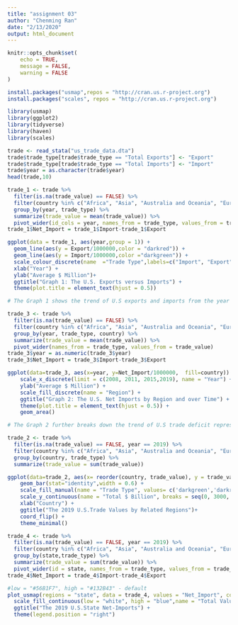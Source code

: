 ```yaml
---
title: "assignment 03"
author: "Chenming Ran"
date: "2/13/2020"
output: html_document
---
```


```r
knitr::opts_chunk$set(
	echo = TRUE,
	message = FALSE,
	warning = FALSE
)
```

```r
install.packages("usmap",repos = "http://cran.us.r-project.org")
install.packages("scales", repos = "http://cran.us.r-project.org")
```

```r
library(usmap)
library(ggplot2)
library(tidyverse)
library(haven)
library(scales)
```

```r
trade <- read_stata("us_trade_data.dta")
trade$trade_type[trade$trade_type == "Total Exports"] <- "Export" 
trade$trade_type[trade$trade_type == "Total Imports"] <- "Import"
trade$year = as.character(trade$year)
head(trade,10)
```

```r
trade_1 <- trade %>%
  filter(is.na(trade_value) == FALSE) %>% 
  filter(country %in% c("Africa", "Asia", "Australia and Oceania", "Europe", "North America", "South/Central America" ))%>%
  group_by(year, trade_type) %>%
  summarize(trade_value = mean(trade_value)) %>%
  pivot_wider(id_cols = year, names_from = trade_type, values_from = trade_value) 
trade_1$Net_Import = trade_1$Import-trade_1$Export

ggplot(data = trade_1, aes(year,group = 1)) +
  geom_line(aes(y = Export/1000000,color = "darkred")) + 
  geom_line(aes(y = Import/1000000,color ="darkgreen")) +
  scale_colour_discrete(name  ="Trade Type",labels=c("Import", "Export")) +
  xlab("Year") +
  ylab("Average $ Million")+
  ggtitle("Graph 1: The U.S. Exports versus Imports") +
  theme(plot.title = element_text(hjust = 0.5))

# The Graph 1 shows the trend of U.S exports and imports from the year 2008 to the year 2019. It suggests that despite the sharp drop in 2008 and another low point in 2016, both exports and import have been steadily increasing until 2018. The country has experienced a relatively steeper increase quickly after recovering from the financial crisis in 2009, while other increases are relatively stable over time. Regarding the gap between two lines, it can be concluded that the trade deficit has been increasing over time, and the deficit has even increased since the 2016 election. This is definitely relevant to U.S.trade policy, which is always on the propoganda of Trump administration. The patterns of U.S. Exports and Imports, as well as the gap representing trade deficit, do not seem to show that U.S. has gained more surplus from trade since 2016. To note, Trump escalasted tarriffs on imports in 2018 but the pain appears on both exports and imports. 
```
```r
trade_3 <- trade %>%
  filter(is.na(trade_value) == FALSE) %>% 
  filter(country %in% c("Africa", "Asia", "Australia and Oceania", "Europe", "North America", "South/Central America" ))%>%
  group_by(year, trade_type, country) %>%
  summarize(trade_value = mean(trade_value)) %>%
  pivot_wider(names_from = trade_type, values_from = trade_value) 
trade_3$year = as.numeric(trade_3$year)
trade_3$Net_Import = trade_3$Import-trade_3$Export

ggplot(data=trade_3, aes(x=year, y=Net_Import/1000000,  fill=country)) + 
    scale_x_discrete(limit = c(2008, 2011, 2015,2019), name = "Year") +
    ylab("Average $ Million") +
    scale_fill_discrete(name = "Region") +
    ggtitle("Graph 2: The U.S. Net Imports by Region and over Time") +
    theme(plot.title = element_text(hjust = 0.5)) +
    geom_area()

# The Graph 2 further breaks down the trend of U.S trade deficit represented by net imports from the year 2008 to the year 2019. Taking into account 6 world regions as export destinations and import origins, the graph shows that the major deficits occurs from U.S. trade activities with Asian countries, secondly with Europe, Thirdly with North America. However, for its trade activities with Africa, Australia and South/Central America, there are rather trade surplus. This sort of explains Trump interests in Asian Pacific, specifically China as the major trade policy target. But this seems do not provide rationales for imposing tarriffs on goods from Brazil and Mexico in the year 2019 and for calling questions on NAFTA.
```

```r
trade_2 <- trade %>%
  filter(is.na(trade_value) == FALSE, year == 2019) %>% 
  filter(country %in% c("Africa", "Asia", "Australia and Oceania", "Europe", "North America", "South/Central America" ))%>%
  group_by(country, trade_type) %>%
  summarize(trade_value = sum(trade_value)) 

ggplot(data=trade_2, aes(x= reorder(country, trade_value), y = trade_value/1000000000, fill = trade_type))+
    geom_bar(stat="identity",width = 0.6) +
    scale_fill_manual(name = "Trade Type", values= c('darkgreen','darkred') ) +
    scale_y_continuous(name = "Total $ Billion", breaks = seq(0, 3000, by = 500)) +
    xlab("Country") +
    ggtitle("The 2019 U.S.Trade Values by Related Regions")+
    coord_flip() +
    theme_minimal()


```

```r
trade_4 <- trade %>%
  filter(is.na(trade_value) == FALSE, year == 2019) %>% 
  filter(country %in% c("Africa", "Asia", "Australia and Oceania", "Europe", "North America", "South/Central America" ))%>%
  group_by(state,trade_type) %>%
  summarize(trade_value = sum(trade_value)) %>%
  pivot_wider(id = state, names_from = trade_type, values_from = trade_value)
trade_4$Net_Import = trade_4$Import-trade_4$Export

#low = "#56B1F7", high = "#132B43" - default
plot_usmap(regions = "state", data = trade_4, values = "Net_Import", color = "black") + 
  scale_fill_continuous(low = "white", high = "blue",name = "Total Values", label=number_format(scale=1e-9, suffix = "billion")) + 
  ggtitle("The 2019 U.S.State Net-Imports") +
  theme(legend.position = "right")
```